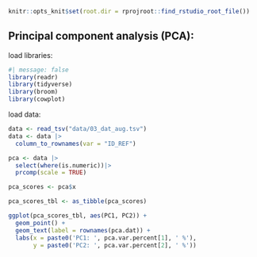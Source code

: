 ```r
knitr::opts_knit$set(root.dir = rprojroot::find_rstudio_root_file())
```

## Principal component analysis (PCA):

load libraries:

```r
#| message: false 
library(readr)
library(tidyverse)
library(broom)
library(cowplot)

```

load data:

```r
data <- read_tsv("data/03_dat_aug.tsv")
data <- data |>
  column_to_rownames(var = "ID_REF")
```

```r
pca <- data |>
  select(where(is.numeric))|> 
  prcomp(scale = TRUE)

pca_scores <- pca$x

pca_scores_tbl <- as_tibble(pca_scores)

```

```r
ggplot(pca_scores_tbl, aes(PC1, PC2)) +
  geom_point() +
  geom_text(label = rownames(pca.dat)) +
  labs(x = paste0('PC1: ', pca.var.percent[1], ' %'),
       y = paste0('PC2: ', pca.var.percent[2], ' %'))
```
